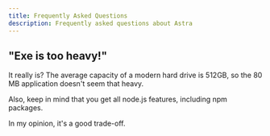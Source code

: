 ```yaml
---
title: Frequently Asked Questions
description: Frequently asked questions about Astra
---
```

## "Exe is too heavy!"
It really is? The average capacity of a modern hard drive is 512GB, so the 80 MB application doesn't seem that heavy.

Also, keep in mind that you get all node.js features, including npm packages.

In my opinion, it's a good trade-off.
